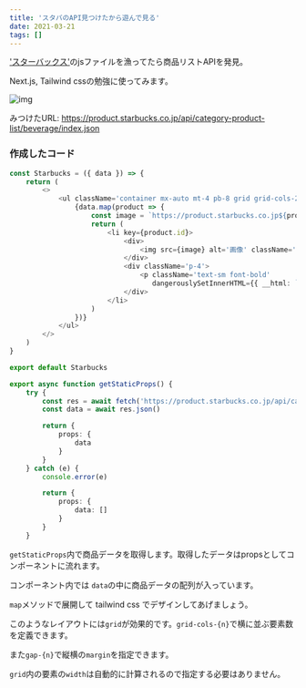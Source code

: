 ```yaml
---
title: 'スタバのAPI見つけたから遊んで見る'
date: 2021-03-21
tags: []
---
```


['スターバックス'](https://www.starbucks.co.jp)のjsファイルを漁ってたら商品リストAPIを発見。

Next.js, Tailwind cssの勉強に使ってみます。

![img](https://i.gyazo.com/dbcc6f01b12984af929d116198f1c3c1.png)

みつけたURL:
https://product.starbucks.co.jp/api/category-product-list/beverage/index.json

### 作成したコード

```typescript
const Starbucks = ({ data }) => {
	return (
		<>
			<ul className='container mx-auto mt-4 pb-8 grid grid-cols-2 md:grid-cols-3 lg:grid-cols-6 gap-2 gap-y-4'>
				{data.map(product => {
					const image = `https://product.starbucks.co.jp${product.image1}`
					return (
						<li key={product.id}>
							<div>
								<img src={image} alt='画像' className='border border-gray' />
							</div>
							<div className='p-4'>
								<p className='text-sm font-bold'
								   dangerouslySetInnerHTML={{ __html: `${product.product_name}` }} />
							</div>
						</li>
					)
				})}
			</ul>
		</>
	)
}

export default Starbucks

export async function getStaticProps() {
	try {
		const res = await fetch('https://product.starbucks.co.jp/api/category-product-list/beverage/index.json')
		const data = await res.json()

		return {
			props: {
				data
			}
		}
	} catch (e) {
		console.error(e)

		return {
			props: {
				data: []
			}
		}
	}
```

`getStaticProps`内で商品データを取得します。取得したデータはpropsとしてコンポーネントに流れます。

コンポーネント内では `data`の中に商品データの配列が入っています。

`map`メソッドで展開して tailwind css でデザインしてあげましょう。

このようなレイアウトには`grid`が効果的です。`grid-cols-{n}`で横に並ぶ要素数を定義できます。

また`gap-{n}`で縦横の`margin`を指定できます。

`grid`内の要素の`width`は自動的に計算されるので指定する必要はありません。
